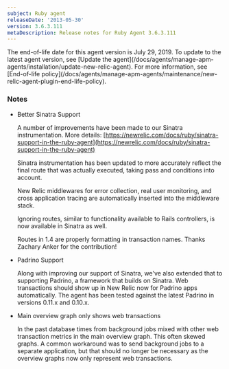```yaml
---
subject: Ruby agent
releaseDate: '2013-05-30'
version: 3.6.3.111
metaDescription: Release notes for Ruby Agent 3.6.3.111
---
```


<Callout variant="important">
  The end-of-life date for this agent version is July 29, 2019. To update to the latest agent version, see [Update the agent](/docs/agents/manage-apm-agents/installation/update-new-relic-agent). For more information, see [End-of-life policy](/docs/agents/manage-apm-agents/maintenance/new-relic-agent-plugin-end-life-policy).
</Callout>

### Notes

* Better Sinatra Support

  A number of improvements have been made to our Sinatra instrumentation. More details: [https://newrelic.com/docs/ruby/sinatra-support-in-the-ruby-agent](https://newrelic.com/docs/ruby/sinatra-support-in-the-ruby-agent)

  Sinatra instrumentation has been updated to more accurately reflect the final route that was actually executed, taking pass and conditions into account.

  New Relic middlewares for error collection, real user monitoring, and cross application tracing are automatically inserted into the middleware stack.

  Ignoring routes, similar to functionality available to Rails controllers, is now available in Sinatra as well.

  Routes in 1.4 are properly formatting in transaction names. Thanks Zachary Anker for the contribution!
* Padrino Support

  Along with improving our support of Sinatra, we've also extended that to supporting Padrino, a framework that builds on Sinatra. Web transactions should show up in New Relic now for Padrino apps automatically. The agent has been tested against the latest Padrino in versions 0.11.x and 0.10.x.
* Main overview graph only shows web transactions

  In the past database times from background jobs mixed with other web transaction metrics in the main overview graph. This often skewed graphs. A common workaround was to send background jobs to a separate application, but that should no longer be necessary as the overview graphs now only represent web transactions.
